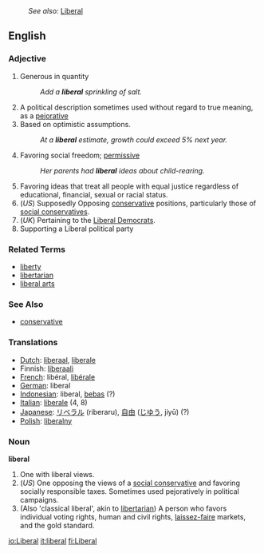 :''See also:'' [[Liberal]]
==English==

===Adjective===

# Generous in quantity
#: ''Add a '''liberal''' sprinkling of salt.''
# A political description sometimes used without regard to true meaning, as a [[pejorative]]
# Based on optimistic assumptions.
#: ''At a '''liberal''' estimate, growth could exceed 5% next year.''
# Favoring social freedom; [[permissive]]
#: ''Her parents had '''liberal''' ideas about child-rearing.''
# Favoring ideas that treat all people with equal justice regardless of educational, financial, sexual or racial status. 
# (''US'') Supposedly Opposing [[conservative]] positions, particularly those of [[social conservative]]s.
# (''UK'') Pertaining to the [[Liberal Democrat]]s.
# Supporting a Liberal political party

===Related Terms===
*[[liberty]]
*[[libertarian]]
*[[liberal arts]]

===See Also===
*[[conservative]]

=== Translations ===
*[[Dutch]]: [[liberaal]], [[liberale]]
*Finnish: [[liberaali]]
*[[French]]: libéral, [[libérale]]
*[[German]]: liberal
*[[Indonesian]]: liberal, [[bebas]] (?)
*[[Italian]]: [[liberale]] (4, 8)
*[[Japanese]]: [[リベラル]] (riberaru), [[自由]] ([[じゆう]], jiyū) (?)
*[[Polish]]: [[liberalny]]

===Noun===
'''liberal'''

# One with liberal views.
# (''US'') One opposing the views of a [[social conservative]] and favoring socially responsible taxes.  Sometimes used pejoratively in political campaigns.
# (Also 'classical liberal', akin to [[libertarian]]) A person who favors individual voting rights, human and civil rights, [[laissez-faire]] markets, and the gold standard.

[[io:Liberal]]
[[it:liberal]]
[[fi:Liberal]]